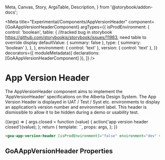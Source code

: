 
  Meta,
  Canvas,
  Story,
  ArgsTable,
  Description,
} from '@storybook/addon-docs';

<Meta
  title="Experimental/Components/AppVersionHeader"
  component={GoAAppVersionHeaderComponent}
  argTypes={{
    isProdEnvironment: {
      control: 'boolean',
      table: {
        //tracked bug in storybook https://github.com/storybookjs/storybook/issues/11983, need table to override display
        defaultValue: { summary: false },
        type: { summary: 'boolean' },
      },
    },
    environment: { control: 'text' },
    version: { control: 'text' },
  }}
  decorators={[
    moduleMetadata({ declarations: [GoAAppVersionHeaderComponent] }),
  ]}
/>

# App Version Header

The AppVersionHeader component aims to implement the 'AppVersionHeader' specifications on the Alberta Design System.
The App Version Header is displayed in UAT / Test / Syst etc. environments to display an application’s version number and environment label. This header is dismissible to allow it to be hidden during a demo or usability test.

<Canvas>
  <Story
    name="AppVersionHeader"
    height={100}
    args={{
      isProdEnvironment: false,
      environment: 'test',
      version: '1.0',
    }}
    parameters={{
      design: {},
    }}
  >
    {(args) => {
      args.closed = function (value) {
        action('app version header closed')(value);
      };
      return {
        template: `<goa-app-version-header [isProdEnvironment]="isProdEnvironment" [environment]="environment" [version]="version" (closed)="closed($event)"></goa-app-version-header>`,
        props: args,
      };
    }}
  </Story>
</Canvas>

```html
<goa-app-version-header [isProdEnvironment]="false" environment="dev" version="1"/></goa-app-verion-header>
```

## GoAAppVersionHeader Properties

<Description of={GoAAppVersionHeaderComponent} />
<ArgsTable of={GoAAppVersionHeaderComponent} />
